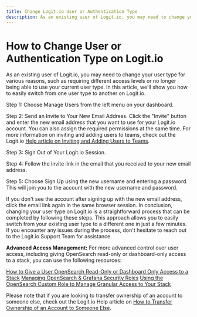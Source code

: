 ```yaml
---
title: Change Logit.io User or Authentication Type
description: As an existing user of Logit.io, you may need to change your user type for various reasons. Learn how to Change User or Authentication Type on Logit.io
---
```


# How to Change User or Authentication Type on Logit.io

As an existing user of Logit.io, you may need to change your user type for various reasons, such as requiring different access levels or no longer being able to use your current user type. In this article, we'll show you how to easily switch from one user type to another on Logit.io.

Step 1: Choose Manage Users from the left menu on your dashboard.

Step 2: Send an Invite to Your New Email Address.
Click the "Invite" button and enter the new email address that you want to use for your Logit.io account. 
You can also assign the required permissions at the same time. For more information on inviting and 
adding users to teams, check out the 
Logit.io [Help article on Inviting and Adding Users to Teams](/account-administration/account-access-users-teams/roles-access/inviting-users-to-your-account).

Step 3: Sign Out of Your Logit.io Session.

Step 4: Follow the invite link in the email that you received to your new email address.

Step 5: Choose Sign Up using the new username and entering a password.
This will join you to the account with the new username and password.

<Callout type="info">
  If you don't see the account after signing up with the new email address, 
  click the email link again in the same browser session.
  In conclusion, changing your user type on Logit.io is a straightforward 
  process that can be completed by following these steps. This approach allows 
  you to easily switch from your existing user type to a different one in just 
  a few minutes. If you encounter any issues during the process, don't hesitate 
  to reach out to the Logit.io Support Team for assistance.
</Callout>

**Advanced Access Management:** For more advanced control over user access, 
including giving OpenSearch read-only or dashboard-only access to a 
stack, you can use the following resources:

[How to Give a User OpenSearch Read-Only or Dashboard Only Access to a Stack](/account-administration/account-access-users-teams/roles-access/opensearch-read-only-dashboard-only-access)
[Managing OpenSearch & Grafana Security Roles](/account-administration/account-access-users-teams/roles-access/managing-opensearch-grafana-security-roles)
[Using the OpenSearch Custom Role to Manage Granular Access to Your Stack](/account-administration/account-access-users-teams/roles-access/opensearch-custom-role)

Please note that if you are looking to transfer ownership of an 
account to someone else, check out the Logit.io Help article 
on [How to Transfer Ownership of an Account to Someone Else](/account-administration/account-access-users-teams/roles-access/transferring-your-account).
